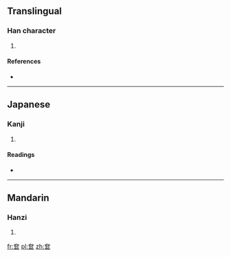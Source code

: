 ==Translingual==

===Han character===
{{Han char|rn=37|rad=大|as=05|sn=8|four=|canj=大尸尸 (KSS)|ids=⿱[[大]][[巨]]}}

# {{defn|Han|sort=大05}}

====References====
* {{Han ref|kx=0250.270|dkj=05888|dj=0510.250|hdz=10529.100|uh=5946|ud=22854}}

----

==Japanese==

===Kanji===
{{ja-kanji|grade=|rs=大05}}

# {{defn|lang=ja|sort=大05}}

====Readings====
* {{ja-readings|on=[[けん]] (ken), [[がん]] (gan)|kun=[[おおきい]] (ookii)}}

----

==Mandarin==

===Hanzi===
{{cmn-hanzi|pin=[[quǎn]] ([[quan3]])|wg=ch'üan<sup>3</sup>}}

# {{defn|lang=cmn|sort=大05}}

[[fr:奆]]
[[pl:奆]]
[[zh:奆]]